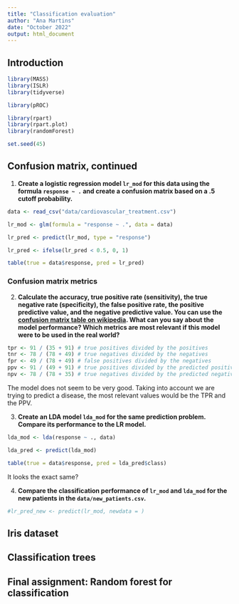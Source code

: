```yaml
---
title: "Classification evaluation"
author: "Ana Martins"
date: "October 2022"
output: html_document
---
```


## Introduction

```r
library(MASS)
library(ISLR)
library(tidyverse)

library(pROC)

library(rpart)
library(rpart.plot)
library(randomForest)
```

```r
set.seed(45)
```


## Confusion matrix, continued

1. **Create a logistic regression model `lr_mod` for this data using the formula `response ~ .` and create a confusion matrix based on a .5 cutoff probability.**

```r
data <- read_csv("data/cardiovascular_treatment.csv")
```


```r
lr_mod <- glm(formula = "response ~ .", data = data)
```

```r
lr_pred <- predict(lr_mod, type = "response")
```

```r
lr_pred <- ifelse(lr_pred < 0.5, 0, 1)
```

```r
table(true = data$response, pred = lr_pred)
```

### Confusion matrix metrics

2. **Calculate the accuracy, true positive rate (sensitivity), the true negative rate (specificity), the false positive rate, the positive predictive value, and the negative predictive value. You can use the [confusion matrix table on wikipedia](https://en.wikipedia.org/w/index.php?title=Sensitivity_and_specificity&oldid=862159646#Confusion_matrix). What can you say about the model performance? Which metrics are most relevant if this model were to be used in the real world?**

```r
tpr <- 91 / (35 + 91) # true positives divided by the positives
tnr <- 78 / (78 + 49) # true negatives divided by the negatives
fpr <- 49 / (78 + 49) # false positives divided by the negatives
ppv <- 91 / (49 + 91) # true positives divided by the predicted positives
npv <- 78 / (78 + 35) # true negatives divided by the predicted negatives
```

The model does not seem to be very good. Taking into account we are trying to predict a disease, the most relevant values would be the TPR and the PPV.

3. **Create an LDA model `lda_mod` for the same prediction problem. Compare its performance to the LR model.**

```r
lda_mod <- lda(response ~ ., data)
```

```r
lda_pred <- predict(lda_mod)
```

```r
table(true = data$response, pred = lda_pred$class)
```

It looks the exact same?

4. **Compare the classification performance of `lr_mod` and `lda_mod` for the new patients in the `data/new_patients.csv`.**

```r
#lr_pred_new <- predict(lr_mod, newdata = )
```


## Iris dataset

## Classification trees

## Final assignment: Random forest for classification